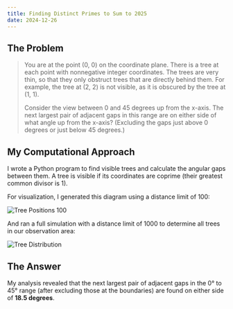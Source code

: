 ```yaml
---
title: Finding Distinct Primes to Sum to 2025
date: 2024-12-26
---
```


## The Problem

> You are at the point (0, 0) on the coordinate plane. There is a tree at each point with nonnegative integer coordinates. The trees are very thin, so that they only obstruct trees that are directly behind them. For example, the tree at (2, 2) is not visible, as it is obscured by the tree at (1, 1).
>
> Consider the view between 0 and 45 degrees up from the x-axis. The next largest pair of adjacent gaps in this range are on either side of what angle up from the x-axis? (Excluding the gaps just above 0 degrees or just below 45 degrees.)

## My Computational Approach

I wrote a Python program to find visible trees and calculate the angular gaps between them. A tree is visible if its coordinates are coprime (their greatest common divisor is 1).

For visualization, I generated this diagram using a distance limit of 100:

![Tree Positions 100](/_static/images/tree_positions_100.png)

And ran a full simulation with a distance limit of 1000 to determine all trees in our observation area:

![Tree Distribution](/_static/images/tree_angle_differences.png)

## The Answer

My analysis revealed that the next largest pair of adjacent gaps in the 0° to 45° range (after excluding those at the boundaries) are found on either side of **18.5 degrees**.
